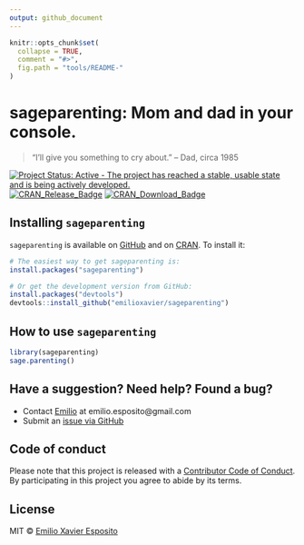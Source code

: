 ```yaml
---
output: github_document
---
```


<!-- README.md is generated from README.Rmd. Please edit README.Rmd. -->

```r
knitr::opts_chunk$set(
  collapse = TRUE,
  comment = "#>",
  fig.path = "tools/README-"
)
```

# sageparenting: Mom and dad in your console.
> "I'll give you something to cry about." -- Dad, circa 1985

[![Project Status: Active - The project has reached a stable, usable state and is being actively developed.](http://www.repostatus.org/badges/latest/active.svg)](http://www.repostatus.org/#active)
[![CRAN_Release_Badge](http://www.r-pkg.org/badges/version-ago/sageparenting)](https://CRAN.R-project.org/package=sageparenting)
[![CRAN_Download_Badge](http://cranlogs.r-pkg.org/badges/sageparenting)](https://CRAN.R-project.org/package=sageparenting)




## Installing `sageparenting`

`sageparenting` is available on [GitHub](https://github.com/emilioxavier/sageparenting) and on [CRAN](https://cran.r-project.org/package=sageparenting). To install it:

```r
# The easiest way to get sageparenting is:
install.packages("sageparenting")

# Or get the development version from GitHub:
install.packages("devtools")
devtools::install_github("emilioxavier/sageparenting")
```


## How to use `sageparenting`

```r
library(sageparenting)
sage.parenting()
```



## Have a suggestion? Need help? Found a bug?

* Contact [Emilio](https://github.com/emilioxavier) at emilio.esposito@gmail.com
* Submit an [issue via GitHub](https://github.com/emilioxavier/sageparenting/issues)


## Code of conduct

Please note that this project is released with a [Contributor Code of Conduct](CONDUCT.md). By participating in this project you agree to abide by its terms.

## License

MIT © [Emilio Xavier Esposito](https://github.com/emilioxavier)
